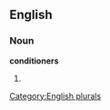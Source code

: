 
==English==

===Noun===
'''conditioners'''

# {{plural of|[[conditioner]]}}

[[Category:English plurals]]